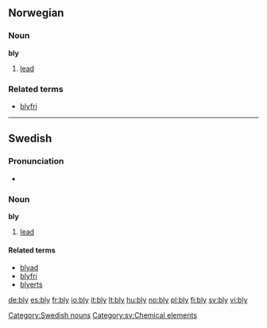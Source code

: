 ==Norwegian==

===Noun===
'''bly'''

# [[lead]]

===Related terms===
* [[blyfri]]

----

==Swedish==

===Pronunciation===
*{{audio|Sv-bly.ogg|audio}}

===Noun===
'''bly'''

# [[lead]]

====Related terms====
*[[blyad]]
*[[blyfri]]
*[[blyerts]]

[[Category:Swedish nouns]]
[[Category:sv:Chemical elements]]

[[de:bly]]
[[es:bly]]
[[fr:bly]]
[[io:bly]]
[[it:bly]]
[[lt:bly]]
[[hu:bly]]
[[no:bly]]
[[pl:bly]]
[[fi:bly]]
[[sv:bly]]
[[vi:bly]]